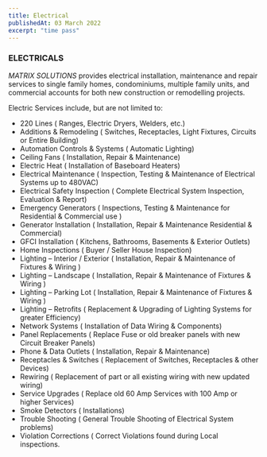 ```yaml
---
title: Electrical
publishedAt: 03 March 2022
excerpt: "time pass"
---
```


### ELECTRICALS
*MATRIX SOLUTIONS* provides electrical installation, maintenance and repair services to single family homes, condominiums, multiple family units, and commercial accounts for both new construction or remodelling projects.

Electric Services include, but are not limited to:

* 220 Lines ( Ranges, Electric Dryers, Welders, etc.)
* Additions & Remodeling ( Switches, Receptacles, Light Fixtures, Circuits or Entire Building)
* Automation Controls & Systems ( Automatic Lighting)
* Ceiling Fans ( Installation, Repair & Maintenance)
* Electric Heat ( Installation of Baseboard Heaters)
* Electrical Maintenance ( Inspection, Testing & Maintenance of Electrical Systems up to 480VAC)
* Electrical Safety Inspection ( Complete Electrical System Inspection, Evaluation & Report)
* Emergency Generators ( Inspections, Testing & Maintenance for Residential & Commercial use )
* Generator Installation ( Installation, Repair & Maintenance Residential & Commercial)
* GFCI Installation ( Kitchens, Bathrooms, Basements & Exterior Outlets)
* Home Inspections ( Buyer / Seller House Inspection)
* Lighting – Interior / Exterior ( Installation, Repair & Maintenance of Fixtures & Wiring )
* Lighting – Landscape ( Installation, Repair & Maintenance of Fixtures & Wiring )
* Lighting – Parking Lot ( Installation, Repair & Maintenance of Fixtures & Wiring )
* Lighting – Retrofits ( Replacement & Upgrading of Lighting Systems for greater Efficiency)
* Network Systems ( Installation of Data Wiring & Components)
* Panel Replacements ( Replace Fuse or old breaker panels with new Circuit Breaker Panels)
* Phone & Data Outlets ( Installation, Repair & Maintenance)
* Receptacles & Switches ( Replacement of Switches, Receptacles & other Devices)
* Rewiring ( Replacement of part or all existing wiring with new updated wiring)
* Service Upgrades ( Replace old 60 Amp Services with 100 Amp or higher Services)
* Smoke Detectors ( Installations)
* Trouble Shooting ( General Trouble Shooting of Electrical System problems)
* Violation Corrections ( Correct Violations found during Local inspections.